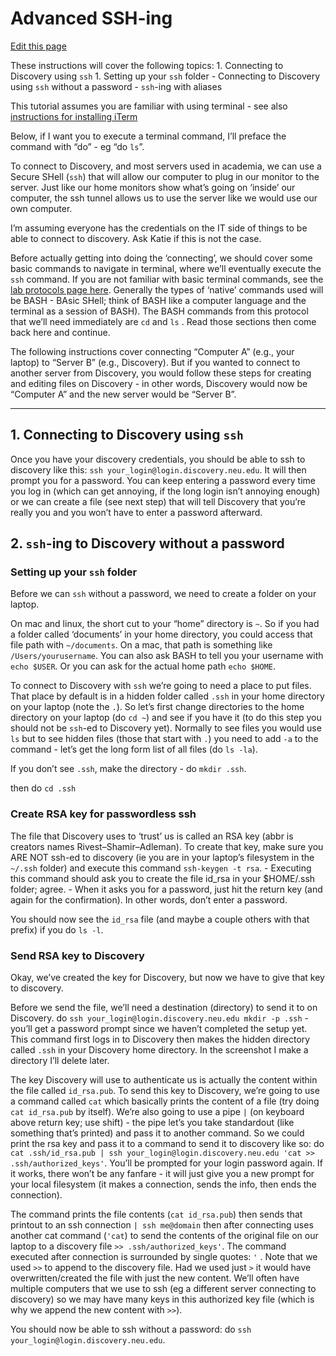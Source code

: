 # Advanced SSH-ing

[Edit this page](https://github.com/DrK-Lo/lotterhoslabprotocols/edit/main/bioinformagics_2-3_advanced_sshing.qmd)

These instructions will cover the following topics:
1. Connecting to Discovery using `ssh`
1. Setting up your `ssh` folder
     - Connecting to Discovery using `ssh` without a password
     - `ssh`-ing with aliases

This tutorial assumes you are familiar with using terminal - see also [instructions for installing iTerm](https://drk-lo.github.io/lotterhoslabprotocols/bioinformagics_1_install_iterm.html)

Below, if I want you to execute a terminal command, I’ll preface the command with “do” - eg “do `ls`”.

To connect to Discovery, and most servers used in academia, we can use a Secure SHell (`ssh`) that will allow our computer to plug in our monitor to the server. Just like our home monitors show what’s going on ‘inside’ our computer, the ssh tunnel allows us to use the server like we would use our own computer.

I’m assuming everyone has the credentials on the IT side of things to be able to connect to discovery. Ask Katie if this is not the case.

Before actually getting into doing the ‘connecting’, we should cover some basic commands to navigate in terminal, where we’ll eventually execute the `ssh` command.
If you are not familiar with basic terminal commands, see the [lab protocols page here](https://drk-lo.github.io/lotterhoslabprotocols/code_unixcommands.html). Generally the types of ‘native’ commands used will be BASH - BAsic SHell; think of BASH like a computer language and the terminal as a session of BASH).
The BASH commands from this protocol that we’ll need immediately are `cd` and `ls` . Read those sections then come back here and continue.

The following instructions cover connecting "Computer A" (e.g., your laptop) to "Server B" (e.g., Discovery). But if you wanted to connect to another server from Discovery, you would follow these steps for creating and editing files on Discovery - in other words, Discovery would now be "Computer A" and the new server would be "Server B".

---

## 1. Connecting to Discovery using `ssh`

Once you have your discovery credentials, you should be able to ssh to discovery like this: `ssh your_login@login.discovery.neu.edu`. It will then prompt you for a password. You can keep entering a password every time you log in (which can get annoying, if the long login isn’t annoying enough) or we can create a file (see next step) that will tell Discovery that you’re really you and you won’t have to enter a password afterward.


## 2. `ssh`-ing to Discovery without a password

### Setting up your `ssh` folder

Before we can `ssh` without a password, we need to create a folder on your laptop.

On mac and linux, the short cut to your “home” directory is `~`. So if you had a folder called ‘documents’ in your home directory, you could access that file path with `~/documents`.  On a mac, that path is something like `/Users/yourusername`. You can also ask BASH to tell you your username with `echo $USER`. Or you can ask for the actual home path `echo $HOME`.

To connect to Discovery with `ssh` we’re going to need a place to put files. That place by default is in a hidden folder called `.ssh` in your home directory on your laptop (note the `.`). So let’s first change directories to the home directory on your laptop (do `cd ~`) and see if you have it (to do this step you should not be `ssh`-ed to Discovery yet). Normally to see files you would use `ls` but to see hidden files  (those that start with `.`) you need to add `-a` to the command - let’s get the long form list of all files (do `ls -la`).

If you don’t see `.ssh`, make the directory - do `mkdir .ssh`.

then do `cd .ssh`

### Create RSA key for passwordless ssh

The file that Discovery uses to ‘trust’ us is called an RSA key (abbr is creators names Rivest–Shamir–Adleman). To create that key, make sure you ARE NOT ssh-ed to discovery (ie you are in your laptop’s filesystem in the `~/.ssh` folder) and execute this command `ssh-keygen -t rsa`.
     - Executing this command should ask you to create the file id_rsa in your $HOME/.ssh folder; agree.
     - When it asks you for a password, just hit the return key (and again for the confirmation). In other words, don’t enter a password.

You should now see the `id_rsa` file (and maybe a couple others with that prefix) if you do `ls -l`.

### Send RSA key to Discovery

Okay, we’ve created the key for Discovery, but now we have to give that key to discovery.

Before we send the file, we’ll need a destination (directory) to send it to on Discovery. do `ssh your_login@login.discovery.neu.edu mkdir -p .ssh` - you’ll get a password prompt since we haven’t completed the setup yet. This command first logs in to Discovery then makes the hidden directory called `.ssh` in your Discovery home directory. In the screenshot I make a directory I’ll delete later.

The key Discovery will use to authenticate us is actually the content within the file called `id_rsa.pub`. To send this key to Discovery,  we’re going to use a command called `cat` which basically prints the content of a file (try doing `cat id_rsa.pub` by itself). We’re also going to use a pipe `|` (on keyboard above return key; use shift) - the pipe let’s you take standardout (like something that’s printed) and pass it to another command. So we could print the rsa key and pass it to a command to send it to discovery like so: do `cat .ssh/id_rsa.pub | ssh your_login@login.discovery.neu.edu 'cat >> .ssh/authorized_keys'`. You’ll be prompted for your login password again. If it works, there won’t be any fanfare - it will just give you a new prompt for your local filesystem (it makes a connection, sends the info, then ends the connection).

The command prints the file contents (`cat id_rsa.pub`) then sends that printout to an ssh connection `| ssh me@domain` then after connecting uses another cat command (`'cat`) to send the contents of the original file on our laptop to a discovery file `>> .ssh/authorized_keys'`. The command executed after connection is surrounded by single quotes: `'` . Note that we used `>>` to append to the discovery file. Had we used just `>` it would have overwritten/created the file with just the new content. We’ll often have multiple computers that we use to ssh (eg a different server connecting to discovery) so we may have many keys in this authorized key file (which is why we append the new content with `>>`).

You should now be able to ssh without a password: do `ssh your_login@login.discovery.neu.edu`.


